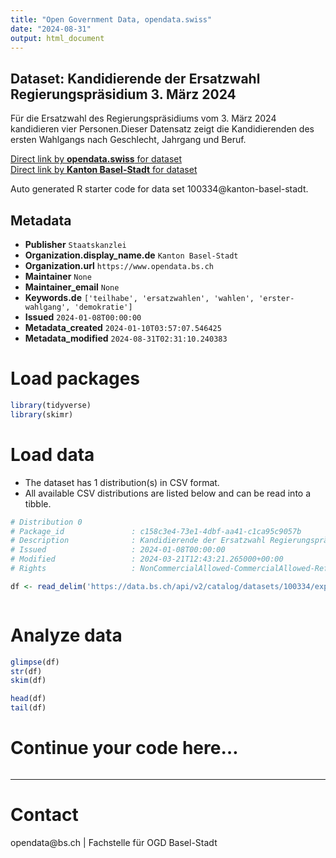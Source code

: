 ```yaml
---
title: "Open Government Data, opendata.swiss"
date: "2024-08-31"
output: html_document
---
```


## Dataset: Kandidierende der Ersatzwahl Regierungspräsidium 3. März 2024

Für die Ersatzwahl des Regierungspräsidiums vom 3. März 2024 kandidieren vier Personen.Dieser Datensatz zeigt die Kandidierenden des ersten Wahlgangs nach Geschlecht, Jahrgang und Beruf.

[Direct link by **opendata.swiss** for dataset](https://opendata.swiss/de/dataset/ersatzwahl-regierungsprasidium-marz-2024-kandidierende)<br>
[Direct link by **Kanton Basel-Stadt** for dataset](https://data.bs.ch/explore/dataset/100334/)

Auto generated R starter code for data set 100334@kanton-basel-stadt.

## Metadata

- **Publisher** `Staatskanzlei`
- **Organization.display_name.de** `Kanton Basel-Stadt`
- **Organization.url** `https://www.opendata.bs.ch`
- **Maintainer** `None`
- **Maintainer_email** `None`
- **Keywords.de** `['teilhabe', 'ersatzwahlen', 'wahlen', 'erster-wahlgang', 'demokratie']`
- **Issued** `2024-01-08T00:00:00`
- **Metadata_created** `2024-01-10T03:57:07.546425`
- **Metadata_modified** `2024-08-31T02:31:10.240383`


# Load packages

```r

library(tidyverse)
library(skimr)

```

# Load data

-   The dataset has 1 distribution(s) in CSV format.
-   All available CSV distributions are listed below and can be read into a tibble.

```r

# Distribution 0
# Package_id               : c158c3e4-73e1-4dbf-aa41-c1ca95c9057b
# Description              : Kandidierende der Ersatzwahl Regierungspräsidium 3. März 2024 (csv)
# Issued                   : 2024-01-08T00:00:00
# Modified                 : 2024-03-21T12:43:21.265000+00:00
# Rights                   : NonCommercialAllowed-CommercialAllowed-ReferenceRequired

df <- read_delim('https://data.bs.ch/api/v2/catalog/datasets/100334/exports/csv?use_labels=true')



```

# Analyze data

```r

glimpse(df)
str(df)
skim(df)

head(df)
tail(df)

```

# Continue your code here...

```r

```

------------------------------------------------------------------------

# Contact

opendata@bs.ch | Fachstelle für OGD Basel-Stadt
